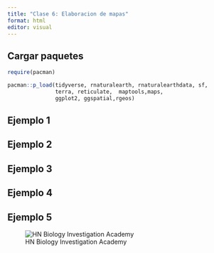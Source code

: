 ---
title: "Clase 6: Elaboracion de mapas"
format: html
editor: visual
---


::: panel-tabset

## Cargar paquetes

```{r}
require(pacman)

pacman::p_load(tidyverse, rnaturalearth, rnaturalearthdata, sf, 
               terra, reticulate,  maptools,maps,
               ggplot2, ggspatial,rgeos)
```

## Ejemplo 1

## Ejemplo 2

## Ejemplo 3

## Ejemplo 4

## Ejemplo 5


:::

![HN Biology Investigation Academy](HN%20Cursos%20publicidad/HN%20Biology%20Inv%20large.jpg)

